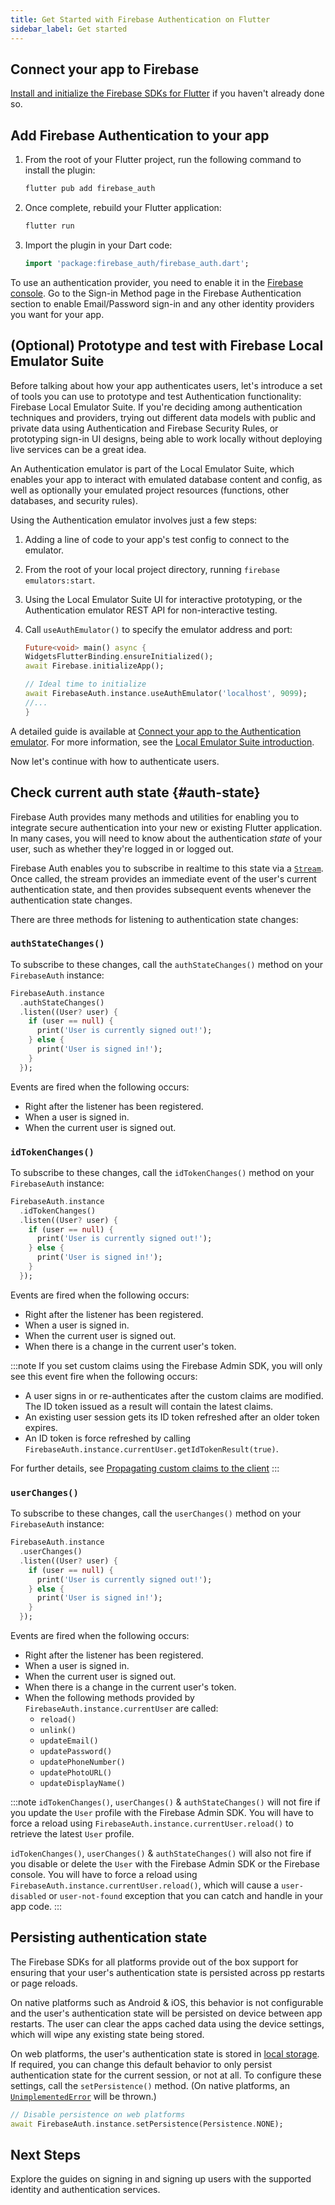```yaml
---
title: Get Started with Firebase Authentication on Flutter
sidebar_label: Get started
---
```


## Connect your app to Firebase

[Install and initialize the Firebase SDKs for Flutter](../overview) if you haven't already done
so.

## Add Firebase Authentication to your app

1.  From the root of your Flutter project, run the following command to install
    the plugin:

    ```bash {5}
    flutter pub add firebase_auth
    ```

1.  Once complete, rebuild your Flutter application:

    ```bash
    flutter run
    ```

1.  Import the plugin in your Dart code:

    ```dart
    import 'package:firebase_auth/firebase_auth.dart';
    ```

To use an authentication provider, you need to enable it in the [Firebase console](https://console.firebase.google.com/).
Go to the Sign-in Method page in the Firebase Authentication section to enable
Email/Password sign-in and any other identity providers you want for your app.

## (Optional) Prototype and test with Firebase Local Emulator Suite

Before talking about how your app authenticates users, let's introduce a set of
tools you can use to prototype and test Authentication functionality:
Firebase Local Emulator Suite. If you're deciding among authentication techniques
and providers, trying out different data models with public and private data
using Authentication and Firebase Security Rules, or prototyping sign-in UI designs, being able to
work locally without deploying live services can be a great idea.

An Authentication emulator is part of the Local Emulator Suite, which
enables your app to interact with emulated database content and config, as
well as optionally your emulated project resources (functions, other databases,
and security rules).

Using the Authentication emulator involves just a few steps:

1.  Adding a line of code to your app's test config to connect to the emulator.

1.  From the root of your local project directory, running `firebase emulators:start`.

1.  Using the Local Emulator Suite UI for interactive prototyping, or the
    Authentication emulator REST API for non-interactive testing.

1.  Call `useAuthEmulator()` to specify the emulator address and port:

    ```dart
    Future<void> main() async {
    WidgetsFlutterBinding.ensureInitialized();
    await Firebase.initializeApp();

    // Ideal time to initialize
    await FirebaseAuth.instance.useAuthEmulator('localhost', 9099);
    //...
    }
    ```

A detailed guide is available at [Connect your app to the Authentication emulator](https://firebase.google.com/docs/emulator-suite/connect_auth).
For more information, see the [Local Emulator Suite introduction](https://firebase.google.com/docs/emulator-suite/).

Now let's continue with how to authenticate users.

## Check current auth state {#auth-state}

Firebase Auth provides many methods and utilities for enabling you to integrate
secure authentication into your new or existing Flutter application. In many
cases, you will need to know about the authentication _state_ of your user,
such as whether they're logged in or logged out.

Firebase Auth enables you to subscribe in realtime to this state via a
[`Stream`](https://api.flutter.dev/flutter/dart-async/Stream-class.html).
Once called, the stream provides an immediate event of the user's current
authentication state, and then provides subsequent events whenever
the authentication state changes.

There are three methods for listening to authentication state changes:

### `authStateChanges()`

To subscribe to these changes, call the `authStateChanges()` method on your
`FirebaseAuth` instance:

```dart
FirebaseAuth.instance
  .authStateChanges()
  .listen((User? user) {
    if (user == null) {
      print('User is currently signed out!');
    } else {
      print('User is signed in!');
    }
  });
```

Events are fired when the following occurs:

- Right after the listener has been registered.
- When a user is signed in.
- When the current user is signed out.

### `idTokenChanges()`

To subscribe to these changes, call the `idTokenChanges()` method on your
`FirebaseAuth` instance:

```dart
FirebaseAuth.instance
  .idTokenChanges()
  .listen((User? user) {
    if (user == null) {
      print('User is currently signed out!');
    } else {
      print('User is signed in!');
    }
  });
```

Events are fired when the following occurs:

- Right after the listener has been registered.
- When a user is signed in.
- When the current user is signed out.
- When there is a change in the current user's token.

:::note
If you set custom claims using the Firebase Admin SDK,
you will only see this event fire when the following occurs:

- A user signs in or re-authenticates after the custom claims are modified. The
  ID token issued as a result will contain the latest claims.
- An existing user session gets its ID token refreshed after an older token expires.
- An ID token is force refreshed by calling `FirebaseAuth.instance.currentUser.getIdTokenResult(true)`.

For further details, see [Propagating custom claims to the client](https://firebase.google.com/docs/auth/admin/custom-claims#propagate_custom_claims_to_the_client)
:::

### `userChanges()`

To subscribe to these changes, call the `userChanges()` method on your
`FirebaseAuth` instance:

```dart
FirebaseAuth.instance
  .userChanges()
  .listen((User? user) {
    if (user == null) {
      print('User is currently signed out!');
    } else {
      print('User is signed in!');
    }
  });
```

Events are fired when the following occurs:

- Right after the listener has been registered.
- When a user is signed in.
- When the current user is signed out.
- When there is a change in the current user's token.
- When the following methods provided by `FirebaseAuth.instance.currentUser` are called:
    * `reload()`
    * `unlink()`
    * `updateEmail()`
    * `updatePassword()`
    * `updatePhoneNumber()`
    * `updatePhotoURL()`
    * `updateDisplayName()`

:::note
`idTokenChanges()`, `userChanges()` & `authStateChanges()` will not fire if you
update the `User` profile with the Firebase Admin SDK. You will have to force a
reload using `FirebaseAuth.instance.currentUser.reload()` to retrieve the latest
`User` profile.

`idTokenChanges()`, `userChanges()` & `authStateChanges()` will also not fire
if you disable or delete the `User` with the Firebase Admin SDK or the Firebase
console. You will have to force a reload using
`FirebaseAuth.instance.currentUser.reload()`, which will cause a `user-disabled`
or `user-not-found` exception that you can catch and handle in your app code.
:::

## Persisting authentication state

The Firebase SDKs for all platforms provide out of the box support for ensuring
that your user's authentication state is persisted across pp restarts or page
reloads.

On native platforms such as Android & iOS, this behavior is not configurable
and the user's authentication state will be persisted on device between app
restarts. The user can clear the apps cached data using the device settings,
which will wipe any existing state being stored.

On web platforms, the user's authentication state is stored in
[local storage](https://developer.mozilla.org/en-US/docs/Web/API/Window/localStorage).
If required, you can change this default behavior to only persist
authentication state for the current session, or not at all. To configure these
settings, call the `setPersistence()` method. (On native platforms, an
[`UnimplementedError`](https://api.flutter.dev/flutter/dart-core/UnimplementedError-class.html)
will be thrown.)

```dart
// Disable persistence on web platforms
await FirebaseAuth.instance.setPersistence(Persistence.NONE);
```

## Next Steps

Explore the guides on signing in and signing up users with the supported
identity and authentication services.
